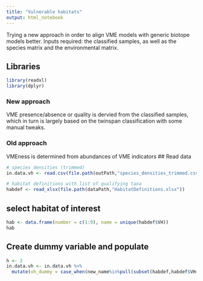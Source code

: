 ```yaml
---
title: "Vulnerable habitats"
output: html_notebook
---
```


Trying a new approach in order to align VME models with generic biotope models better. Inputs required: the classified samples, as well as the species matrix and the environmental matrix.

## Libraries
```r
library(readxl)
library(dplyr)
```

### New approach
VME presence/absence or quality is dervied from the classified samples, which in turn is largely based on the twinspan classification with some manual tweaks.

### Old approach
VMEness is determined from abundances of VME indicators
## Read data
```r
# species densities (trimmed)
in.data.vh <- read.csv(file.path(outPath,"species_densities_trimmed.csv"))

# habitat definitions with list of qualifying taxa
habdef <- read_xlsx(file.path(dataPath,"HabitatDefinitions.xlsx"))
```


## select habitat of interest
```r
hab <- data.frame(number = c(1:9), name = unique(habdef$VH))
hab
```

## Create dummy variable and populate
```r
h <- 2
in.data.vh <- in.data.vh %>%
  mutate(vh_dummy = case_when(new_name%in%pull(subset(habdef,habdef$VH==hab$name[h],2))~1))
  
```
